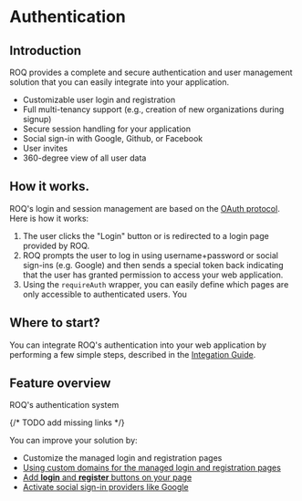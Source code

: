 
# Authentication

## Introduction

ROQ provides a complete and secure authentication and user management solution that you can easily integrate into your
application.

- Customizable user login and registration
- Full multi-tenancy support (e.g., creation of new organizations during signup)
- Secure session handling for your application
- Social sign-in with Google, Github, or Facebook
- User invites
- 360-degree view of all user data

## How it works.

ROQ's login and session management are based on the [OAuth protocol](https://oauth.net/2/). Here is how it works:

1. The user clicks the "Login" button or is redirected to a login page provided by ROQ.
2. ROQ prompts the user to log in using username+password or social sign-ins (e.g. Google) and then sends a special
   token back indicating that the user has granted permission to access your web application.
3. Using the `requireAuth` wrapper, you can easily define which pages are only accessible to authenticated users. You

## Where to start?

You can integrate ROQ's authentication into your web application by performing a few simple steps, described in the
[Integation Guide](/authentication/integration).

## Feature overview

ROQ's authentication system

{/* TODO add missing links */}

You can improve your solution by:

- Customize the managed login and registration pages
- [Using custom domains for the managed login and registration pages](authentication/advanced-topics/custom-domain)
- [Add **login** and **register** buttons on your page](/authentication/advanced-topics/buttons)
- [Activate social sign-in providers like Google](/authentication/social-sign-ins)

